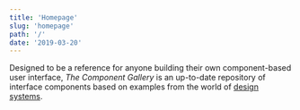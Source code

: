 ```yaml
---
title: 'Homepage'
slug: 'homepage'
path: '/'
date: '2019-03-20'
---
```


Designed to be a reference for anyone building their own component-based user interface, _The Component Gallery_ is an up-to-date repository of interface components based on examples from the world of [design systems](design-systems).
